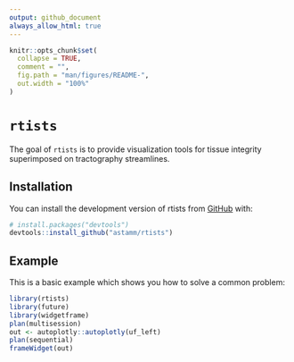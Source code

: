 ```yaml
---
output: github_document
always_allow_html: true
---
```


<!-- README.md is generated from README.Rmd. Please edit that file -->

```r
knitr::opts_chunk$set(
  collapse = TRUE,
  comment = "",
  fig.path = "man/figures/README-",
  out.width = "100%"
)
```

# `rtists`

<!-- badges: start -->
<!-- badges: end -->

The goal of `rtists` is to provide visualization tools for tissue integrity superimposed on tractography streamlines.

## Installation

You can install the development version of rtists from [GitHub](https://github.com/) with:

``` r
# install.packages("devtools")
devtools::install_github("astamm/rtists")
```

## Example

This is a basic example which shows you how to solve a common problem:

```r
library(rtists)
library(future)
library(widgetframe)
plan(multisession)
out <- autoplotly::autoplotly(uf_left)
plan(sequential)
frameWidget(out)
```
